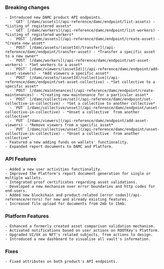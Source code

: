 <Accordion title="August 2024" defaultOpen={true}>

  ### Breaking changes
    - Introduced new DAMC product API endpoints.
      - `GET` [/damc/assets](/api-reference/damc/endpoint/list-assets) - *Listing of registered assets*
      - `GET` [/damc/workers](/api-reference/damc/endpoint/list-workers) - *Listing of registered workers*
      - `POST` [/damc/assets](/api-reference/damc/endpoint/create-asset) - *Create new asset*
      - `POST` [/damc/assets/(assetId)/transfer](/api-reference/damc/endpoint/transfer-asset) - *Transfer a specific asset to a new owner*
      - `POST` [/damc/workers](/api-reference/damc/endpoint/set-asset-workers) - *Set workers to a asset*
      - `POST` [/damc/viewers/(assetId)](/api-reference/damc/endpoint/add-asset-viewers) - *Add viewers a specific asset*
      - `POST` [/damc/assets/(assetId)/collective](/api-reference/damc/endpoint/set-asset-collective) - *Set collective to a specific asset*
      - `POST` [/damc/maintenances](/api-reference/damc/endpoint/create-maintenances) - *Creating new maintenance for a particular asset*
      - `POST` [/damc/collective/set](/api-reference/damc/endpoint/set-collective-in-collective) - *Set a collective to another collective*
      - `PUT` [/damc/collective/unset](/api-reference/damc/endpoint/unset-collective-in-collective) - *Unset a collective  from another collective*
      - `PUT` [/damc/viewers](/api-reference/damc/endpoint/add-asset-viewers) - *Remove viewers from a specific asset*
      - `PUT` [/damc/collective/unset](/api-reference/damc/endpoint/unset-collective-in-collective) - *Unset a collective  from another collective*
    - Featured a new adding funds on wallets' functionality.
    - Expanded report documents to DAMC and Platform.

  ### API Features
    - Added a new user activities functionality.
    - Improved the Platform's report document generation for single or multiple wallets.
    - Integrated proof certificates regarding asset validations.
    - Developed a new mechanism over error boundaries and http codes for end-users.
    - Added new blockchain and product-related [error codes](/api-reference/errors) for new and already existing features.
    - Increased file upload for documents from 2mb to 15mb.

  ### Platform Features
    - Enhanced a formerly created asset comparison validation mechanism.
    - Activated notifications based on user actions on ROOTKey's Platform.
    - Upgraded UI/UX on NFT's related subjects, from actions to design.
    - Introduced a new dashboard to visualise all vault's information.

  ### Fixes
    - Fixed attributes on both product's API endpoints.

</Accordion>